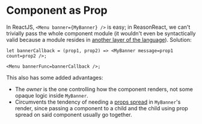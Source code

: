# Component as Prop

In ReactJS, `<Menu banner={MyBanner} />` is easy; in ReasonReact, we can't trivially pass the whole component module (it wouldn't even be syntactically valid because a module resides in [another layer of the language](/docs/manual/latest/module)). Solution:

```reason
let bannerCallback = (prop1, prop2) => <MyBanner message=prop1 count=prop2 />;

<Menu bannerFunc=bannerCallback />;
```

This also has some added advantages:

- The _owner_ is the one controlling how the component renders, not some opaque logic inside `MyBanner`.
- Circumvents the tendency of needing a [props spread](props-spread.md) in `MyBanner`'s render, since passing a component to a child and the child using prop spread on said component usually go together.
